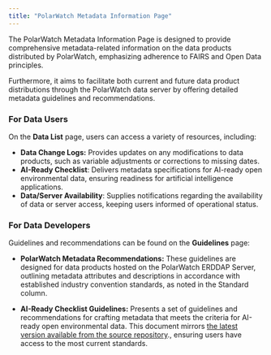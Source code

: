 ```yaml
---
title: "PolarWatch Metadata Information Page"
---
```


The PolarWatch Metadata Information Page is designed to provide comprehensive metadata-related information on the data products distributed by PolarWatch, emphasizing adherence to FAIRS and Open Data principles. 

Furthermore, it aims to facilitate both current and future data product distributions through the PolarWatch data server by offering detailed metadata guidelines and recommendations.

### For Data Users

On the __Data List__ page, users can access a variety of resources, including:

* __Data Change Logs:__  Provides updates on any modifications to data products, such as variable adjustments or corrections to missing dates.
* __AI-Ready Checklist__: Delivers metadata specifications for AI-ready open environmental data, ensuring readiness for artificial intelligence applications.
* __Data/Server Availability__: Supplies notifications regarding the availability of data or server access, keeping users informed of operational status.

### For Data Developers

Guidelines and recommendations can be found on the __Guidelines__ page:

* __PolarWatch Metadata Recommendations:__ These guidelines are designed for data products hosted on the PolarWatch ERDDAP Server, outlining metadata attributes and descriptions in accordance with established industry convention standards, as noted in the Standard column.

* __AI-Ready Checklist Guidelines:__ Presents a set of guidelines and recommendations for crafting metadata that meets the criteria for AI-ready open environmental data. This document mirrors [the latest version available from the source repository](https://github.com/ESIPFed/data-readiness/blob/main/checklist-published/ai-ready-data-checklist-v.1.0.md)., ensuring users have access to the most current standards.
 


